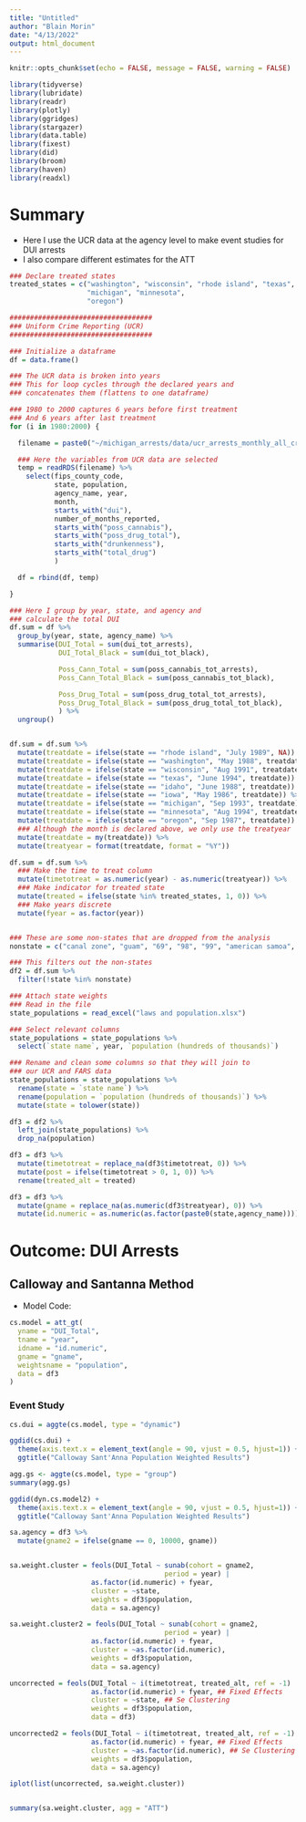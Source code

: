 ```yaml
---
title: "Untitled"
author: "Blain Morin"
date: "4/13/2022"
output: html_document
---
```


```r

knitr::opts_chunk$set(echo = FALSE, message = FALSE, warning = FALSE)

library(tidyverse)
library(lubridate)
library(readr)
library(plotly)
library(ggridges)
library(stargazer)
library(data.table) 
library(fixest) 
library(did)
library(broom)
library(haven)
library(readxl)

```

# Summary

* Here I use the UCR data at the agency level to make event studies for DUI arrests
* I also compare different estimates for the ATT

```r
### Declare treated states
treated_states = c("washington", "wisconsin", "rhode island", "texas", "idaho", "iowa",
                   "michigan", "minnesota",
                   "oregon")

###################################
### Uniform Crime Reporting (UCR)
###################################

### Initialize a dataframe
df = data.frame()

### The UCR data is broken into years
### This for loop cycles through the declared years and
### concatenates them (flattens to one dataframe)

### 1980 to 2000 captures 6 years before first treatment
### And 6 years after last treatment
for (i in 1980:2000) {

  filename = paste0("~/michigan_arrests/data/ucr_arrests_monthly_all_crimes_race_sex_", i, ".rds")

  ### Here the variables from UCR data are selected
  temp = readRDS(filename) %>%
    select(fips_county_code,
           state, population,
           agency_name, year,
           month,
           starts_with("dui"),
           number_of_months_reported,
           starts_with("poss_cannabis"),
           starts_with("poss_drug_total"),
           starts_with("drunkenness"),
           starts_with("total_drug")
           )

  df = rbind(df, temp)

}

```

```r

### Here I group by year, state, and agency and
### calculate the total DUI
df.sum = df %>%
  group_by(year, state, agency_name) %>%
  summarise(DUI_Total = sum(dui_tot_arrests),
            DUI_Total_Black = sum(dui_tot_black),

            Poss_Cann_Total = sum(poss_cannabis_tot_arrests),
            Poss_Cann_Total_Black = sum(poss_cannabis_tot_black),

            Poss_Drug_Total = sum(poss_drug_total_tot_arrests),
            Poss_Drug_Total_Black = sum(poss_drug_total_tot_black),
            ) %>%
  ungroup()


df.sum = df.sum %>%
  mutate(treatdate = ifelse(state == "rhode island", "July 1989", NA)) %>%
  mutate(treatdate = ifelse(state == "washington", "May 1988", treatdate)) %>%
  mutate(treatdate = ifelse(state == "wisconsin", "Aug 1991", treatdate)) %>%
  mutate(treatdate = ifelse(state == "texas", "June 1994", treatdate)) %>%
  mutate(treatdate = ifelse(state == "idaho", "June 1988", treatdate)) %>%
  mutate(treatdate = ifelse(state == "iowa", "May 1986", treatdate)) %>%
  mutate(treatdate = ifelse(state == "michigan", "Sep 1993", treatdate)) %>%
  mutate(treatdate = ifelse(state == "minnesota", "Aug 1994", treatdate)) %>%
  mutate(treatdate = ifelse(state == "oregon", "Sep 1987", treatdate)) %>%
  ### Although the month is declared above, we only use the treatyear
  mutate(treatdate = my(treatdate)) %>%
  mutate(treatyear = format(treatdate, format = "%Y"))

df.sum = df.sum %>%
  ### Make the time to treat column
  mutate(timetotreat = as.numeric(year) - as.numeric(treatyear)) %>%
  ### Make indicator for treated state
  mutate(treated = ifelse(state %in% treated_states, 1, 0)) %>%
  ### Make years discrete
  mutate(fyear = as.factor(year)) 


### These are some non-states that are dropped from the analysis
nonstate = c("canal zone", "guam", "69", "98", "99", "american samoa", "virgin islands", "puerto rico")

### This filters out the non-states
df2 = df.sum %>%
  filter(!state %in% nonstate)

### Attach state weights
### Read in the file
state_populations = read_excel("laws and population.xlsx")

### Select relevant columns
state_populations = state_populations %>%
  select(`state name`, year, `population (hundreds of thousands)`)

### Rename and clean some columns so that they will join to 
### our UCR and FARS data
state_populations = state_populations %>%
  rename(state = `state name`) %>%
  rename(population = `population (hundreds of thousands)`) %>%
  mutate(state = tolower(state))

df3 = df2 %>%
  left_join(state_populations) %>%
  drop_na(population) 

df3 = df3 %>%
  mutate(timetotreat = replace_na(df3$timetotreat, 0)) %>%
  mutate(post = ifelse(timetotreat > 0, 1, 0)) %>%
  rename(treated_alt = treated)

df3 = df3 %>%
  mutate(gname = replace_na(as.numeric(df3$treatyear), 0)) %>%
  mutate(id.numeric = as.numeric(as.factor(paste0(state,agency_name))))

```

# Outcome: DUI Arrests

## Calloway and Santanna Method

* Model Code:

```r

cs.model = att_gt(
  yname = "DUI_Total",
  tname = "year",
  idname = "id.numeric",
  gname = "gname",
  weightsname = "population",
  data = df3
)

```

### Event Study

```r

cs.dui = aggte(cs.model, type = "dynamic")

ggdid(cs.dui) +
  theme(axis.text.x = element_text(angle = 90, vjust = 0.5, hjust=1)) +
  ggtitle("Calloway Sant'Anna Population Weighted Results")

agg.gs <- aggte(cs.model, type = "group")
summary(agg.gs)

ggdid(dyn.cs.model2) +
  theme(axis.text.x = element_text(angle = 90, vjust = 0.5, hjust=1)) +
  ggtitle("Calloway Sant'Anna Population Weighted Results")

```

```r

sa.agency = df3 %>%
  mutate(gname2 = ifelse(gname == 0, 10000, gname))


sa.weight.cluster = feols(DUI_Total ~ sunab(cohort = gname2,
                                      period = year) |
                    as.factor(id.numeric) + fyear,
                    cluster = ~state,
                    weights = df3$population,
                    data = sa.agency)

sa.weight.cluster2 = feols(DUI_Total ~ sunab(cohort = gname2,
                                      period = year) |
                    as.factor(id.numeric) + fyear,
                    cluster = ~as.factor(id.numeric),
                    weights = df3$population,
                    data = sa.agency)

uncorrected = feols(DUI_Total ~ i(timetotreat, treated_alt, ref = -1) | ## Model
                    as.factor(id.numeric) + fyear, ## Fixed Effects
                    cluster = ~state, ## Se Clustering
                    weights = df3$population,
                    data = df3)

uncorrected2 = feols(DUI_Total ~ i(timetotreat, treated_alt, ref = -1) | ## Model
                    as.factor(id.numeric) + fyear, ## Fixed Effects
                    cluster = ~as.factor(id.numeric), ## Se Clustering
                    weights = df3$population,
                    data = sa.agency)

```

```r

iplot(list(uncorrected, sa.weight.cluster))


summary(sa.weight.cluster, agg = "ATT")


```
